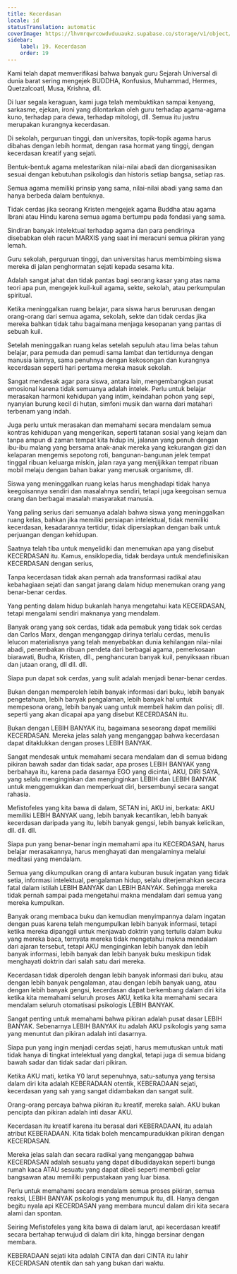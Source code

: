 ```yaml
---
title: Kecerdasan
locale: id
statusTranslation: automatic
coverImage: https://lhvmrqwrcowdvduuaukz.supabase.co/storage/v1/object/public/strapi-uploads/small_cover-educacion-fundamental.webp-2d51a7828a2b1309555be27f7e2a61a0.webp
sidebar:
    label: 19. Kecerdasan
    order: 19
---
```

Kami telah dapat memverifikasi bahwa banyak guru Sejarah Universal di dunia barat sering mengejek BUDDHA, Konfusius, Muhammad, Hermes, Quetzalcoatl, Musa, Krishna, dll.

Di luar segala keraguan, kami juga telah membuktikan sampai kenyang, sarkasme, ejekan, ironi yang dilontarkan oleh guru terhadap agama-agama kuno, terhadap para dewa, terhadap mitologi, dll. Semua itu justru merupakan kurangnya kecerdasan.

Di sekolah, perguruan tinggi, dan universitas, topik-topik agama harus dibahas dengan lebih hormat, dengan rasa hormat yang tinggi, dengan kecerdasan kreatif yang sejati.

Bentuk-bentuk agama melestarikan nilai-nilai abadi dan diorganisasikan sesuai dengan kebutuhan psikologis dan historis setiap bangsa, setiap ras.

Semua agama memiliki prinsip yang sama, nilai-nilai abadi yang sama dan hanya berbeda dalam bentuknya.

Tidak cerdas jika seorang Kristen mengejek agama Buddha atau agama Ibrani atau Hindu karena semua agama bertumpu pada fondasi yang sama.

Sindiran banyak intelektual terhadap agama dan para pendirinya disebabkan oleh racun MARXIS yang saat ini meracuni semua pikiran yang lemah.

Guru sekolah, perguruan tinggi, dan universitas harus membimbing siswa mereka di jalan penghormatan sejati kepada sesama kita.

Adalah sangat jahat dan tidak pantas bagi seorang kasar yang atas nama teori apa pun, mengejek kuil-kuil agama, sekte, sekolah, atau perkumpulan spiritual.

Ketika meninggalkan ruang belajar, para siswa harus berurusan dengan orang-orang dari semua agama, sekolah, sekte dan tidak cerdas jika mereka bahkan tidak tahu bagaimana menjaga kesopanan yang pantas di sebuah kuil.

Setelah meninggalkan ruang kelas setelah sepuluh atau lima belas tahun belajar, para pemuda dan pemudi sama lambat dan tertidurnya dengan manusia lainnya, sama penuhnya dengan kekosongan dan kurangnya kecerdasan seperti hari pertama mereka masuk sekolah.

Sangat mendesak agar para siswa, antara lain, mengembangkan pusat emosional karena tidak semuanya adalah intelek. Perlu untuk belajar merasakan harmoni kehidupan yang intim, keindahan pohon yang sepi, nyanyian burung kecil di hutan, simfoni musik dan warna dari matahari terbenam yang indah.

Juga perlu untuk merasakan dan memahami secara mendalam semua kontras kehidupan yang mengerikan, seperti tatanan sosial yang kejam dan tanpa ampun di zaman tempat kita hidup ini, jalanan yang penuh dengan ibu-ibu malang yang bersama anak-anak mereka yang kekurangan gizi dan kelaparan mengemis sepotong roti, bangunan-bangunan jelek tempat tinggal ribuan keluarga miskin, jalan raya yang menjijikkan tempat ribuan mobil melaju dengan bahan bakar yang merusak organisme, dll.

Siswa yang meninggalkan ruang kelas harus menghadapi tidak hanya keegoisannya sendiri dan masalahnya sendiri, tetapi juga keegoisan semua orang dan berbagai masalah masyarakat manusia.

Yang paling serius dari semuanya adalah bahwa siswa yang meninggalkan ruang kelas, bahkan jika memiliki persiapan intelektual, tidak memiliki kecerdasan, kesadarannya tertidur, tidak dipersiapkan dengan baik untuk perjuangan dengan kehidupan.

Saatnya telah tiba untuk menyelidiki dan menemukan apa yang disebut KECERDASAN itu. Kamus, ensiklopedia, tidak berdaya untuk mendefinisikan KECERDASAN dengan serius,

Tanpa kecerdasan tidak akan pernah ada transformasi radikal atau kebahagiaan sejati dan sangat jarang dalam hidup menemukan orang yang benar-benar cerdas.

Yang penting dalam hidup bukanlah hanya mengetahui kata KECERDASAN, tetapi mengalami sendiri maknanya yang mendalam.

Banyak orang yang sok cerdas, tidak ada pemabuk yang tidak sok cerdas dan Carlos Marx, dengan menganggap dirinya terlalu cerdas, menulis lelucon materialisnya yang telah menyebabkan dunia kehilangan nilai-nilai abadi, penembakan ribuan pendeta dari berbagai agama, pemerkosaan biarawati, Budha, Kristen, dll., penghancuran banyak kuil, penyiksaan ribuan dan jutaan orang, dll dll. dll.

Siapa pun dapat sok cerdas, yang sulit adalah menjadi benar-benar cerdas.

Bukan dengan memperoleh lebih banyak informasi dari buku, lebih banyak pengetahuan, lebih banyak pengalaman, lebih banyak hal untuk mempesona orang, lebih banyak uang untuk membeli hakim dan polisi; dll. seperti yang akan dicapai apa yang disebut KECERDASAN itu.

Bukan dengan LEBIH BANYAK itu, bagaimana seseorang dapat memiliki KECERDASAN. Mereka jelas salah yang menganggap bahwa kecerdasan dapat ditaklukkan dengan proses LEBIH BANYAK.

Sangat mendesak untuk memahami secara mendalam dan di semua bidang pikiran bawah sadar dan tidak sadar, apa proses LEBIH BANYAK yang berbahaya itu, karena pada dasarnya EGO yang dicintai, AKU, DIRI SAYA, yang selalu menginginkan dan menginginkan LEBIH dan LEBIH BANYAK untuk menggemukkan dan memperkuat diri, bersembunyi secara sangat rahasia.

Mefistofeles yang kita bawa di dalam, SETAN ini, AKU ini, berkata: AKU memiliki LEBIH BANYAK uang, lebih banyak kecantikan, lebih banyak kecerdasan daripada yang itu, lebih banyak gengsi, lebih banyak kelicikan, dll. dll. dll.

Siapa pun yang benar-benar ingin memahami apa itu KECERDASAN, harus belajar merasakannya, harus menghayati dan mengalaminya melalui meditasi yang mendalam.

Semua yang dikumpulkan orang di antara kuburan busuk ingatan yang tidak setia, informasi intelektual, pengalaman hidup, selalu diterjemahkan secara fatal dalam istilah LEBIH BANYAK dan LEBIH BANYAK. Sehingga mereka tidak pernah sampai pada mengetahui makna mendalam dari semua yang mereka kumpulkan.

Banyak orang membaca buku dan kemudian menyimpannya dalam ingatan dengan puas karena telah mengumpulkan lebih banyak informasi, tetapi ketika mereka dipanggil untuk menjawab doktrin yang tertulis dalam buku yang mereka baca, ternyata mereka tidak mengetahui makna mendalam dari ajaran tersebut, tetapi AKU menginginkan lebih banyak dan lebih banyak informasi, lebih banyak dan lebih banyak buku meskipun tidak menghayati doktrin dari salah satu dari mereka.

Kecerdasan tidak diperoleh dengan lebih banyak informasi dari buku, atau dengan lebih banyak pengalaman, atau dengan lebih banyak uang, atau dengan lebih banyak gengsi, kecerdasan dapat berkembang dalam diri kita ketika kita memahami seluruh proses AKU, ketika kita memahami secara mendalam seluruh otomatisasi psikologis LEBIH BANYAK.

Sangat penting untuk memahami bahwa pikiran adalah pusat dasar LEBIH BANYAK. Sebenarnya LEBIH BANYAK itu adalah AKU psikologis yang sama yang menuntut dan pikiran adalah inti dasarnya.

Siapa pun yang ingin menjadi cerdas sejati, harus memutuskan untuk mati tidak hanya di tingkat intelektual yang dangkal, tetapi juga di semua bidang bawah sadar dan tidak sadar dari pikiran.

Ketika AKU mati, ketika Y0 larut sepenuhnya, satu-satunya yang tersisa dalam diri kita adalah KEBERADAAN otentik, KEBERADAAN sejati, kecerdasan yang sah yang sangat didambakan dan sangat sulit.

Orang-orang percaya bahwa pikiran itu kreatif, mereka salah. AKU bukan pencipta dan pikiran adalah inti dasar AKU.

Kecerdasan itu kreatif karena itu berasal dari KEBERADAAN, itu adalah atribut KEBERADAAN. Kita tidak boleh mencampuradukkan pikiran dengan KECERDASAN.

Mereka jelas salah dan secara radikal yang menganggap bahwa KECERDASAN adalah sesuatu yang dapat dibudidayakan seperti bunga rumah kaca ATAU sesuatu yang dapat dibeli seperti membeli gelar bangsawan atau memiliki perpustakaan yang luar biasa.

Perlu untuk memahami secara mendalam semua proses pikiran, semua reaksi, LEBIH BANYAK psikologis yang menumpuk itu, dll. Hanya dengan begitu nyala api KECERDASAN yang membara muncul dalam diri kita secara alami dan spontan.

Seiring Mefistofeles yang kita bawa di dalam larut, api kecerdasan kreatif secara bertahap terwujud di dalam diri kita, hingga bersinar dengan membara.

KEBERADAAN sejati kita adalah CINTA dan dari CINTA itu lahir KECERDASAN otentik dan sah yang bukan dari waktu.

